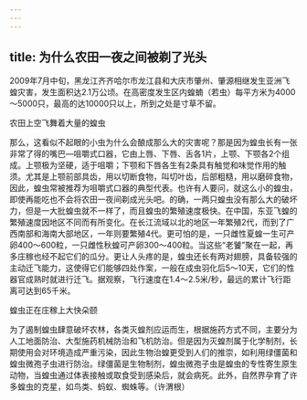 ```yaml
---
---
---
```

title: 为什么农田一夜之间被剃了光头
---




2009年7月中旬，黑龙江齐齐哈尔市龙江县和大庆市肇州、肇源相继发生亚洲飞蝗灾害，发生面积达2.1万公顷。在高密度发生区内蝗蝻（若虫）每平方米为4000～5000只，最高的达10000只以上，所到之处是寸草不留。

农田上空飞舞着大量的蝗虫



那么，这看似不起眼的小虫为什么会酿成那么大的灾害呢？那是因为蝗虫长有一张非常了得的嘴巴—咀嚼式口器，它由上唇、下唇、舌各1片，上颚、下颚各2个组成。上颚极为坚硬，适于咀嚼；下颚和下唇各生有2条具有触觉和味觉作用的触须。尤其是上颚前部具齿，用以切断食物，叫切叶齿，后部粗糙，用以磨碎食物，因此，蝗虫常被推荐为咀嚼式口器的典型代表。也许有人要问，就这么小的蝗虫，即使再能吃也不会将农田一夜间剃成光头吧。的确，一两只蝗虫没有那么大的破坏力，但是一大批蝗虫就不一样了，而且蝗虫的繁殖速度极快。在中国，东亚飞蝗的繁殖速度因地区不同而有所变化。在长江流域以北的地区一年繁殖2代，而到了广西南部和海南大部地区，一年则要繁殖4代。更可怕的是，一只雌性夏蝗一生可产卵400～600粒，一只雌性秋蝗可产卵300～400粒。当这些“老饕”聚在一起，再多庄稼也经不起它们的瓜分。更让人头疼的是，蝗虫还长有两对翅膀，具备较强的主动迁飞能力，这使得它们能够四处作案，一般在成虫羽化后5～10天，它们的性器官成熟时就进行迁飞。据观察，飞行速度在1.4～2.5米/秒，最远的累计飞行距离可达到65千米。

蝗虫正在庄稼上大快朵颐



为了遏制蝗虫肆意破坏农林，各类灭蝗剂应运而生，根据施药方式不同，主要分为人工地面防治、大型施药机械防治和飞机防治。但是因为灭蝗剂属于化学制剂，长期使用会对环境造成严重污染，因此生物治蝗更受到人们的推崇，如利用绿僵菌和蝗虫微孢子虫进行防治。绿僵菌是生物制剂，蝗虫微孢子虫是蝗虫的专性寄生原生动物，当蝗虫通过体表接触或取食受到感染后，就会病死。此外，自然界孕育了许多蝗虫的克星，如鸟类、蚂蚁、蜘蛛等。（许渭根）
